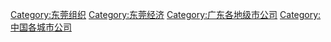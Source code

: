 [[Category:东莞组织|Category:东莞组织]]
[[Category:东莞经济|Category:东莞经济]]
[[Category:广东各地级市公司‎|Category:广东各地级市公司‎]]
[[Category:中国各城市公司|Category:中国各城市公司]]
